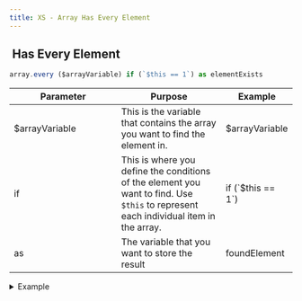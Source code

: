 ```yaml
---
title: XS - Array Has Every Element
---
```


## <img src="../assets/docuBadge (10).png" alt="" data-size="line" /> Has Every Element <a href="#xs-arrayhas" id="xs-arrayhas"></a>

```javascript
array.every ($arrayVariable) if (`$this == 1`) as elementExists
```

<table><thead><tr><th width="175">Parameter</th><th>Purpose</th><th>Example</th></tr></thead><tbody><tr><td>$arrayVariable</td><td>This is the variable that contains the array you want to find the element in.</td><td>$arrayVariable</td></tr><tr><td>if</td><td>This is where you define the conditions of the element you want to find. Use <code>$this</code> to represent each individual item in the array.</td><td>if (`$this == 1`)</td></tr><tr><td>as</td><td>The variable that you want to store the result</td><td>foundElement</td></tr></tbody></table>

<details>

<summary>Example</summary>

```javascript
array.every ($arrayVariable) if (`$this == 1`) as elementExists
```

![](<../assets/CleanShot 2025-03-06 at 12.17.54 (1).png>)

![](<../assets/CleanShot 2025-03-06 at 12.27.01 (1).png>)

</details>
